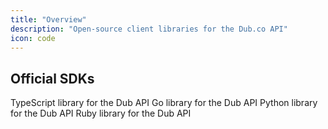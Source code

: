 ```yaml
---
title: "Overview"
description: "Open-source client libraries for the Dub.co API"
icon: code
---
```


## Official SDKs

<CardGroup cols={2}>
  <Card title="TypeScript" icon="npm" href="/sdks/typescript/overview">
    TypeScript library for the Dub API
  </Card>
  <Card title="Go" icon="golang" href="https://d.to/go" iconType="brands">
    Go library for the Dub API
  </Card>
  <Card title="Python" icon="python" href="https://d.to/python">
    Python library for the Dub API
  </Card>
  <Card title="Ruby" icon="gem" href="https://d.to/ruby">
    Ruby library for the Dub API
  </Card>
</CardGroup>